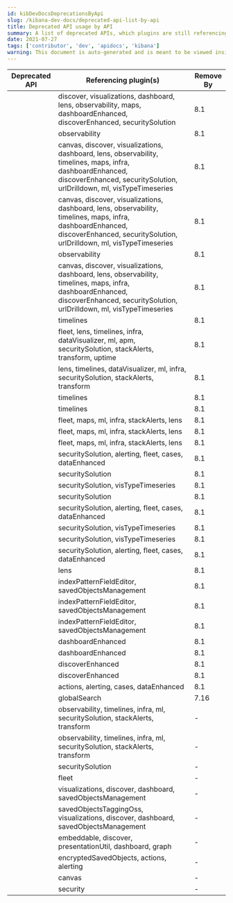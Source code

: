 ```yaml
---
id: kibDevDocsDeprecationsByApi
slug: /kibana-dev-docs/deprecated-api-list-by-api
title: Deprecated API usage by API
summary: A list of deprecated APIs, which plugins are still referencing them, and when they need to be removed by.
date: 2021-07-27
tags: ['contributor', 'dev', 'apidocs', 'kibana']
warning: This document is auto-generated and is meant to be viewed inside our experimental, new docs system.
---
```



| Deprecated API | Referencing plugin(s) | Remove By |
| ---------------|-----------|-----------|
| <DocLink id="kibDataPluginApi" section="def-public.esFilters" text="esFilters"/> | discover, visualizations, dashboard, lens, observability, maps, dashboardEnhanced, discoverEnhanced, securitySolution | 8.1 |
| <DocLink id="kibDataPluginApi" section="def-public.ExistsFilter" text="ExistsFilter"/> | observability | 8.1 |
| <DocLink id="kibDataPluginApi" section="def-public.Filter" text="Filter"/> | canvas, discover, visualizations, dashboard, lens, observability, timelines, maps, infra, dashboardEnhanced, discoverEnhanced, securitySolution, urlDrilldown, ml, visTypeTimeseries | 8.1 |
| <DocLink id="kibDataPluginApi" section="def-common.Filter" text="Filter"/> | canvas, discover, visualizations, dashboard, lens, observability, timelines, maps, infra, dashboardEnhanced, discoverEnhanced, securitySolution, urlDrilldown, ml, visTypeTimeseries | 8.1 |
| <DocLink id="kibDataPluginApi" section="def-common.ExistsFilter" text="ExistsFilter"/> | observability | 8.1 |
| <DocLink id="kibDataPluginApi" section="def-server.Filter" text="Filter"/> | canvas, discover, visualizations, dashboard, lens, observability, timelines, maps, infra, dashboardEnhanced, discoverEnhanced, securitySolution, urlDrilldown, ml, visTypeTimeseries | 8.1 |
| <DocLink id="kibDataPluginApi" section="def-public.IFieldSubType" text="IFieldSubType"/> | timelines | 8.1 |
| <DocLink id="kibDataPluginApi" section="def-public.esKuery" text="esKuery"/> | fleet, lens, timelines, infra, dataVisualizer, ml, apm, securitySolution, stackAlerts, transform, uptime | 8.1 |
| <DocLink id="kibDataPluginApi" section="def-public.esQuery" text="esQuery"/> | lens, timelines, dataVisualizer, ml, infra, securitySolution, stackAlerts, transform | 8.1 |
| <DocLink id="kibDataPluginApi" section="def-common.IFieldSubType" text="IFieldSubType"/> | timelines | 8.1 |
| <DocLink id="kibDataPluginApi" section="def-server.IFieldSubType" text="IFieldSubType"/> | timelines | 8.1 |
| <DocLink id="kibDataPluginApi" section="def-public.IFieldType" text="IFieldType"/> | fleet, maps, ml, infra, stackAlerts, lens | 8.1 |
| <DocLink id="kibDataPluginApi" section="def-common.IFieldType" text="IFieldType"/> | fleet, maps, ml, infra, stackAlerts, lens | 8.1 |
| <DocLink id="kibDataPluginApi" section="def-server.IFieldType" text="IFieldType"/> | fleet, maps, ml, infra, stackAlerts, lens | 8.1 |
| <DocLink id="kibDataPluginApi" section="def-public.KueryNode" text="KueryNode"/> | securitySolution, alerting, fleet, cases, dataEnhanced | 8.1 |
| <DocLink id="kibDataPluginApi" section="def-public.MatchAllFilter" text="MatchAllFilter"/> | securitySolution | 8.1 |
| <DocLink id="kibDataPluginApi" section="def-public.EsQueryConfig" text="EsQueryConfig"/> | securitySolution, visTypeTimeseries | 8.1 |
| <DocLink id="kibDataPluginApi" section="def-common.MatchAllFilter" text="MatchAllFilter"/> | securitySolution | 8.1 |
| <DocLink id="kibDataPluginApi" section="def-common.KueryNode" text="KueryNode"/> | securitySolution, alerting, fleet, cases, dataEnhanced | 8.1 |
| <DocLink id="kibDataPluginApi" section="def-common.EsQueryConfig" text="EsQueryConfig"/> | securitySolution, visTypeTimeseries | 8.1 |
| <DocLink id="kibDataPluginApi" section="def-server.EsQueryConfig" text="EsQueryConfig"/> | securitySolution, visTypeTimeseries | 8.1 |
| <DocLink id="kibDataPluginApi" section="def-server.KueryNode" text="KueryNode"/> | securitySolution, alerting, fleet, cases, dataEnhanced | 8.1 |
| <DocLink id="kibDataPluginApi" section="def-common.FilterMeta" text="FilterMeta"/> | lens | 8.1 |
| <DocLink id="kibDataPluginApi" section="def-public.castEsToKbnFieldTypeName" text="castEsToKbnFieldTypeName"/> | indexPatternFieldEditor, savedObjectsManagement | 8.1 |
| <DocLink id="kibDataPluginApi" section="def-common.castEsToKbnFieldTypeName" text="castEsToKbnFieldTypeName"/> | indexPatternFieldEditor, savedObjectsManagement | 8.1 |
| <DocLink id="kibDataPluginApi" section="def-server.castEsToKbnFieldTypeName" text="castEsToKbnFieldTypeName"/> | indexPatternFieldEditor, savedObjectsManagement | 8.1 |
| <DocLink id="kibDataPluginApi" section="def-public.isFilters" text="isFilters"/> | dashboardEnhanced | 8.1 |
| <DocLink id="kibDataPluginApi" section="def-common.isFilters" text="isFilters"/> | dashboardEnhanced | 8.1 |
| <DocLink id="kibDataPluginApi" section="def-public.RangeFilter" text="RangeFilter"/> | discoverEnhanced | 8.1 |
| <DocLink id="kibDataPluginApi" section="def-common.RangeFilter" text="RangeFilter"/> | discoverEnhanced | 8.1 |
| <DocLink id="kibDataPluginApi" section="def-common.nodeBuilder" text="nodeBuilder"/> | actions, alerting, cases, dataEnhanced | 8.1 |
| <DocLink id="kibCorePluginApi" section="def-server.ILegacyScopedClusterClient" text="ILegacyScopedClusterClient"/> | globalSearch | 7.16 |
| <DocLink id="kibDataPluginApi" section="def-public.IIndexPattern" text="IIndexPattern"/> | observability, timelines, infra, ml, securitySolution, stackAlerts, transform | - |
| <DocLink id="kibDataPluginApi" section="def-common.IIndexPattern" text="IIndexPattern"/> | observability, timelines, infra, ml, securitySolution, stackAlerts, transform | - |
| <DocLink id="kibCorePluginApi" section="def-public.AppLeaveHandler" text="AppLeaveHandler"/> | securitySolution | - |
| <DocLink id="kibCorePluginApi" section="def-server.AsyncPlugin" text="AsyncPlugin"/> | fleet | - |
| <DocLink id="kibSavedObjectsPluginApi" section="def-public.SavedObjectLoader" text="SavedObjectLoader"/> | visualizations, discover, dashboard, savedObjectsManagement | - |
| <DocLink id="kibSavedObjectsPluginApi" section="def-public.SavedObject" text="SavedObject"/> | savedObjectsTaggingOss, visualizations, discover, dashboard, savedObjectsManagement | - |
| <DocLink id="kibSavedObjectsPluginApi" section="def-public.SavedObjectSaveModal" text="SavedObjectSaveModal"/> | embeddable, discover, presentationUtil, dashboard, graph | - |
| <DocLink id="kibSecurityPluginApi" section="def-server.LegacyAuditLogger" text="LegacyAuditLogger"/> | encryptedSavedObjects, actions, alerting | - |
| <DocLink id="kibExpressionsPluginApi" section="def-common.Render" text="Render"/> | canvas | - |
| <DocLink id="kibCorePluginApi" section="def-server.LegacyRequest" text="LegacyRequest"/> | security | - |